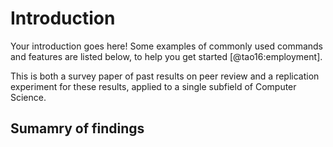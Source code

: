 # Introduction {#sec:intro}

Your introduction goes here! Some examples of commonly used commands and features are listed below, to help you get started [@tao16:employment].

This is both a survey paper of past results on peer review and a replication experiment for these results, applied to a single subfield of Computer Science.

## Sumamry of findings {#subsec:findings}